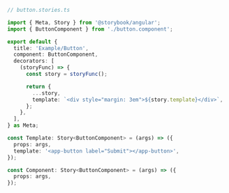 ```ts
// button.stories.ts

import { Meta, Story } from '@storybook/angular';
import { ButtonComponent } from './button.component';

export default {
  title: 'Example/Button',
  component: ButtonComponent,
  decorators: [
    (storyFunc) => {
      const story = storyFunc();

      return {
        ...story,
        template: `<div style="margin: 3em">${story.template}</div>`,
      };
    },
  ],
} as Meta;

const Template: Story<ButtonComponent> = (args) => ({
  props: args,
  template: '<app-button label="Submit"></app-button>',
});

const Component: Story<ButtonComponent> = (args) => ({
  props: args,
});
```
